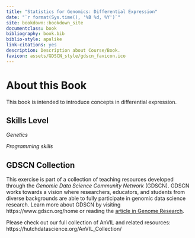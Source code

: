 ```yaml
---
title: "Statistics for Genomics: Differential Expression"
date: "`r format(Sys.time(), '%B %d, %Y')`"
site: bookdown::bookdown_site
documentclass: book
bibliography: book.bib
biblio-style: apalike
link-citations: yes
description: Description about Course/Book.
favicon: assets/GDSCN_style/gdscn_favicon.ico
---
```



# About this Book {-}

This book is intended to introduce concepts in differential expression.

## Skills Level {-} 

::: {.notice}
_Genetics_
<!-- **Intermediate**: some genetics knowledge needed -->

_Programming skills_
<!-- **Beginner**: some programming experience helpful -->
:::

## GDSCN Collection {-}

This exercise is part of a collection of teaching resources developed through the *Genomic Data Science Community Network* (GDSCN). GDSCN works towards a vision where researchers, educators, and students from diverse backgrounds are able to fully participate in genomic data science research.  Learn more about GDSCN by visiting https://www.gdscn.org/home or reading the [article in Genome Research](https://doi.org/10.1101/gr.276496.121).

Please check out our full collection of AnVIL and related resources: https://hutchdatascience.org/AnVIL_Collection/
